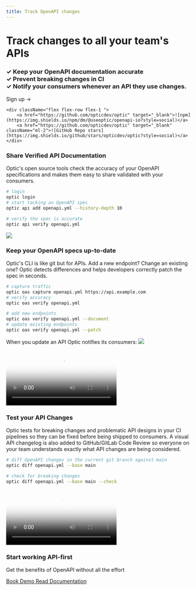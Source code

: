 ```yaml
---
title: Track OpenAPI changes
---
```




<div className="pl-5 pr-5" style={{height: '65vh', minHeight: '690',  justifyContent: 'center', display: 'flex', flexDirection: 'column'}}>

<div className="max-w-4xl">
<h1 className="text-4xl font-bold font-mono tracking-tighter">Track changes to all your team's APIs </h1>
    <h3 className="text-2xl mt-2 font-light"> <span className="font-bold text-lg text-green-600">✓</span>   Keep your OpenAPI documentation accurate<br/> <span className="font-bold text-lg text-green-600">✓</span>   Prevent breaking changes in CI<br/><span className="font-bold text-lg text-green-600">✓</span>   Notify your consumers whenever an API they use changes.</h3>

<div className="mt-7 flex flex-col md:flex-row md:items-center" >

<Link style={{marginBottom: '1rem'}} className="text-center md:text-left bg-blue-900 hover:bg-blue-700 text-white block font-bold text-xl py-3 px-4 rounded"  href="/api/sign-up">Sign up <span>→</span></Link>

</div>

</div>
</div>


<div className=" grid sm:grid-cols-1 lg:grid-cols-3 gap-5 pt-10 ml-5 mr-5 pl-10 mb-10 pr-10 pb-12" style={{border: '1px solid #e2e2e2', backgroundColor: "rgba(103,169,223,0.04)"}} >
    <QuoteNext
        cols={1}
        name={"Gary Poster"}
        image="/assets/snyk.svg"
        people_image="/assets/gary.jpeg"
        title="Senior Director Engineering"
        quote="We are set up to provide a great API and an amazing developer experience to our consumers. Realizing the promise of OpenAPI has always been hard. Optic's tools made it easier to get developers on-board and start fulfilling the promises of working API-first."
    />
    <QuoteNext
        cols={1}
        name={"Kostas Petrakis"}
        image="/assets/sendcloudlogo.svg"
        title="Lead API Engineer"
        people_image="/assets/kostas.png"
        quote="To deliver a high quality API we need to be working API-first, and keeping track of the promises we have made to consumers. API-first has always been hard, Optic is the first tool we have found that makes it easy to quickly build and safety extend our APIs. "
    />
    <QuoteNext
        cols={1}
        name={"Marc-André Giroux"}
        title="API Lead"
        people_image="/assets/marc.jpeg"
        quote="Anyone using (or wanting to use) OpenAPI to describe APIs should take a strong look at Optic. They truly get what it takes to maintain a great API at scale 🧑‍🍳🤌"
    />
</div>

<div>


<div className="flex flex-col flex-1 mt-5 ml-5 mb-10" style={{maxWidth: 400}}>
    <div>
        <Install />
    </div>

    <div className="flex flex-row flex-1 ">
        <a href="https://github.com/opticdev/optic" target="_blank">![npm](https://img.shields.io/npm/dm/@useoptic/openapi-io?style=social)</a>
        <a href="https://github.com/opticdev/optic" target="_blank" className="ml-2">![GitHub Repo stars](https://img.shields.io/github/stars/opticdev/optic?style=social)</a>
    </div>
</div>

<div className="grid grid-cols-1 md:grid-cols-2 pl-5 pr-5">
<div className="col-span-1">

### Share Verified API Documentation

Optic's open source tools check the accuracy of your OpenAPI specifications and makes them easy to share validated with your consumers.

```bash filename="Track your OpenAPI specifications" copy=false
# login
optic login
# start tacking an OpenAPI spec
optic api add openapi.yml --history-depth 10

# verify the spec is accurate
optic api verify openapi.yml
```


</div>
<div className="col-span-1">
    <img src="/img/verified-accurate.png"/>
</div>
</div>

<div className="grid grid-cols-2 pl-5 pr-5">
<div className="col-span-1">

### Keep your OpenAPI specs up-to-date

Optic's CLI is like git but for APIs. Add a new endpoint? Change an existing one? Optic detects differences and helps developers correctly patch the spec in seconds.

```bash filename="Keep your specification up-to-date" copy=false
# capture traffic
optic oas capture openapi.yml https://api.example.com
# verify accuracy
optic oas verify openapi.yml

# add new endpoints
optic oas verify openapi.yml --document
# update existing endpoints
optic oas verify openapi.yml --patch
```

When you update an API Optic notifies its consumers:
<img src="/assets/docs.png" className="mb-5"/>


</div>
<div className="col-span-1 p-14 ">
    <Video
        style={{borderRadius: 3, overflow: 'hidden'}}
        src="/video/api-verify.mp4"
        poster="/video/verify.png"
    />
</div>
</div>

<div className="grid grid-cols-2 pl-5 pr-5">
<div className="col-span-1">

### Test your API Changes

Optic tests for breaking changes and problematic API designs in your CI pipelines so they can be fixed before being shipped to consumers. A visual API changelog is also added to GitHub/GitLab Code Review so everyone on your team understands exactly what API changes are being considered.

```bash filename="Test API changes" copy=false
# diff OpenAPI changes in the current git branch against main
optic diff openapi.yml --base main

# check for breaking changes
optic diff openapi.yml --base main --check
```

</div>
<div className="col-span-1 p-14">
    <Video
        style={{borderRadius: 3, overflow: 'hidden'}}
        src="/video/new-changelog.mp4"
        poster="/video/new-changelog.png"
    />
</div>
</div>


</div>



<div className="text-center" style={{marginTop: 200, marginBottom: 300}}>
    <h3 className="text-4xl font-black">Start working API-first</h3>
    <p className="text-3xl mt-2 tracking-wider">Get the benefits of OpenAPI without all the effort</p>
    <div className="grid grid-cols-2 gap-5" style={{maxWidth: 500, margin: '0 auto', marginTop: 17}}>
    <a
        href="https://calendly.com/opticlabs/optic-cloud-demo-chat"
        type="submit"
        style={{ backgroundColor: "#1874dc" }}
        className="flex-none text-white font-bold shadow-xl rounded-md py-2.5 px-3.5 text-md text-gray-900 shadow-sm  focus-visible:outline focus-visible:outline-2 focus-visible:outline-offset-2 focus-visible:outline-white"
    >
        Book Demo
    </a>
              <a
        href="/docs"
        type="submit"
        style={{ backgroundColor: "#ffffff" }}
        className="flex-none  font-bold rounded-md py-2.5 px-3.5 text-md text-gray-900 focus-visible:outline focus-visible:outline-2 focus-visible:outline-offset-2 focus-visible:outline-white"
    >
        Read Documentation
    </a>
    </div>

</div>
